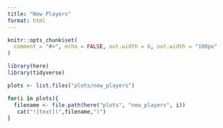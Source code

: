```yaml
---
title: "New Players"
format: html
---
```

```r
knitr::opts_chunk$set(
  comment = "#>", echo = FALSE, out.width = 6, out.width = "100px"
)
```

```r
library(here)
library(tidyverse)
```

```r

plots <- list.files("plots/new_players")

for(i in plots){
  filename <- file.path(here("plots", "new_players", i))
   cat("![text](",filename,")")
}
```

